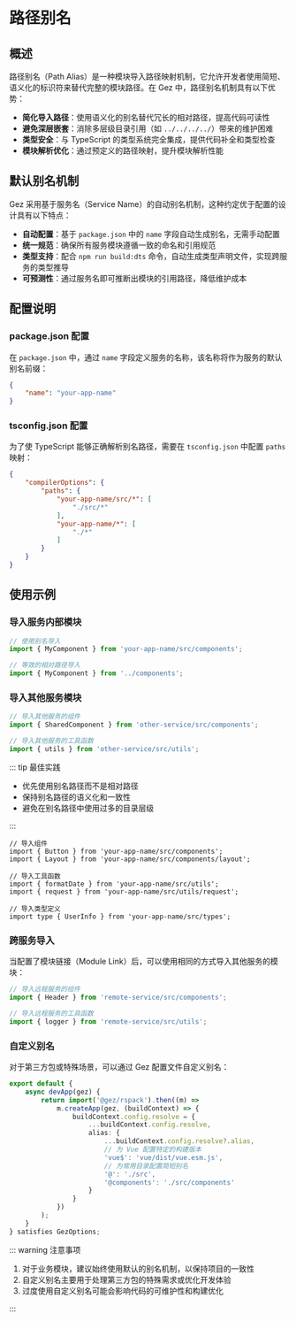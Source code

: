 # 路径别名

## 概述

路径别名（Path Alias）是一种模块导入路径映射机制，它允许开发者使用简短、语义化的标识符来替代完整的模块路径。在 Gez 中，路径别名机制具有以下优势：

- **简化导入路径**：使用语义化的别名替代冗长的相对路径，提高代码可读性
- **避免深层嵌套**：消除多层级目录引用（如 `../../../../`）带来的维护困难
- **类型安全**：与 TypeScript 的类型系统完全集成，提供代码补全和类型检查
- **模块解析优化**：通过预定义的路径映射，提升模块解析性能

## 默认别名机制

Gez 采用基于服务名（Service Name）的自动别名机制，这种约定优于配置的设计具有以下特点：

- **自动配置**：基于 `package.json` 中的 `name` 字段自动生成别名，无需手动配置
- **统一规范**：确保所有服务模块遵循一致的命名和引用规范
- **类型支持**：配合 `npm run build:dts` 命令，自动生成类型声明文件，实现跨服务的类型推导
- **可预测性**：通过服务名即可推断出模块的引用路径，降低维护成本

## 配置说明

### package.json 配置

在 `package.json` 中，通过 `name` 字段定义服务的名称，该名称将作为服务的默认别名前缀：

```json title="package.json"
{
    "name": "your-app-name"
}
```

### tsconfig.json 配置

为了使 TypeScript 能够正确解析别名路径，需要在 `tsconfig.json` 中配置 `paths` 映射：

```json title="tsconfig.json"
{
    "compilerOptions": {
        "paths": {
            "your-app-name/src/*": [
                "./src/*"
            ],
            "your-app-name/*": [
                "./*"
            ]
        }
    }
}
```

## 使用示例

### 导入服务内部模块

```ts
// 使用别名导入
import { MyComponent } from 'your-app-name/src/components';

// 等效的相对路径导入
import { MyComponent } from '../components';
```

### 导入其他服务模块

```ts
// 导入其他服务的组件
import { SharedComponent } from 'other-service/src/components';

// 导入其他服务的工具函数
import { utils } from 'other-service/src/utils';
```

::: tip 最佳实践
- 优先使用别名路径而不是相对路径
- 保持别名路径的语义化和一致性
- 避免在别名路径中使用过多的目录层级

:::

```
// 导入组件
import { Button } from 'your-app-name/src/components';
import { Layout } from 'your-app-name/src/components/layout';

// 导入工具函数
import { formatDate } from 'your-app-name/src/utils';
import { request } from 'your-app-name/src/utils/request';

// 导入类型定义
import type { UserInfo } from 'your-app-name/src/types';
```

### 跨服务导入

当配置了模块链接（Module Link）后，可以使用相同的方式导入其他服务的模块：

```ts
// 导入远程服务的组件
import { Header } from 'remote-service/src/components';

// 导入远程服务的工具函数
import { logger } from 'remote-service/src/utils';
```

### 自定义别名

对于第三方包或特殊场景，可以通过 Gez 配置文件自定义别名：

```ts
export default {
    async devApp(gez) {
        return import('@gez/rspack').then((m) =>
            m.createApp(gez, (buildContext) => {
                buildContext.config.resolve = {
                    ...buildContext.config.resolve,
                    alias: {
                        ...buildContext.config.resolve?.alias,
                        // 为 Vue 配置特定的构建版本
                        'vue$': 'vue/dist/vue.esm.js',
                        // 为常用目录配置简短别名
                        '@': './src',
                        '@components': './src/components'
                    }
                }
            })
        );
    }
} satisfies GezOptions;
```

::: warning 注意事项
1. 对于业务模块，建议始终使用默认的别名机制，以保持项目的一致性
2. 自定义别名主要用于处理第三方包的特殊需求或优化开发体验
3. 过度使用自定义别名可能会影响代码的可维护性和构建优化

:::